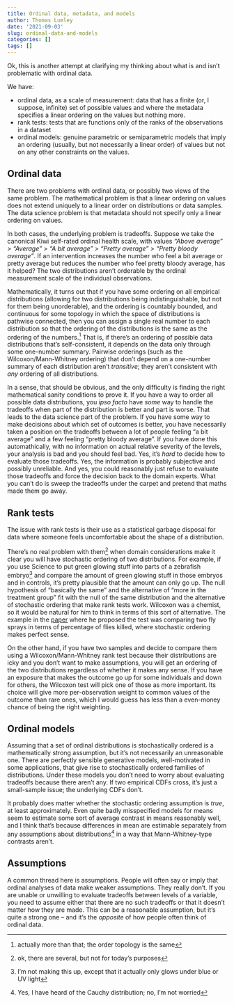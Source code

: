 ```yaml
---
title: Ordinal data, metadata, and models
author: Thomas Lumley
date: '2021-09-03'
slug: ordinal-data-and-models
categories: []
tags: []
---
```


Ok, this is another attempt at clarifying my thinking about what is and isn't problematic with ordinal data. 

We have:

- ordinal data, as a scale of measurement: data that has a finite (or, I suppose,  infinite) set of possible values and where the metadata specifies a linear ordering on the values but nothing more.
- rank tests: tests that are functions only of the ranks of the observations in a dataset
- ordinal models: genuine parametric or semiparametric models that imply an ordering (usually, but not necessarily a linear order) of values but not on any other constraints on the values.

## Ordinal data

There are two problems with ordinal data, or possibly two views of the same problem.  The mathematical problem is that a linear ordering on values does not extend uniquely to a linear order on distributions or data samples. The data science problem is that metadata should not specify only a linear ordering on values. 

In both cases, the underlying problem is tradeoffs. Suppose we take the canonical Kiwi self-rated ordinal health scale, with values *"Above average" > "Average" > "A bit average" > "Pretty average" > "Pretty bloody average"*. If an intervention increases the number who feel a bit average or pretty average but reduces the number who feel pretty bloody average, has it helped?  The two distributions aren't orderable by the ordinal measurement scale of the individual observations. 

Mathematically, it turns out that if you have some ordering on all empirical distributions (allowing for two distributions being indistinguishable, but not for them being unorderable), and the ordering is countably bounded, and continuous for some topology in which the space of distributions is pathwise connected, then you can assign a single real number to each distribution so that the ordering of the distributions is the same as the ordering of the numbers.^[actually more than that; the order topology is the same] That is, if there's an ordering of possible data distributions that's self-consistent, it depends on the data only through some one-number summary. Pairwise orderings (such as the Wilcoxon/Mann-Whitney ordering) that don't depend on a one-number summary of each distribution aren't *transitive*; they aren't consistent with *any* ordering of all distributions.

In a sense, that should be obvious, and the only difficulty is finding the right mathematical sanity conditions to prove it. If you have a way to order all possible data distributions, you *ipso facto* have *some* way to handle the tradeoffs when part of the  distribution is better and part is worse. That leads to the data science part of the problem.  If you have some way to make decisions about which set of outcomes is better, you have necessarily taken a position on the tradeoffs between a lot of people feeling "a bit average" and a few feeling "pretty bloody average". If you have done this automathically, with no information on actual relative severity of the levels, your analysis is bad and you should feel bad. Yes, it's *hard* to decide how to evaluate those tradeoffs. Yes, the information is probably subjective and possibly unreliable. And yes, you could reasonably just refuse to evaluate those tradeoffs and force the decision back to the domain experts. What you can't do is sweep the tradeoffs under the carpet and pretend that maths made them go away. 

## Rank tests

The issue with rank tests is their use as a statistical garbage disposal for data where someone feels uncomfortable about the shape of a distribution. 

There's no real problem with them^[ok, there are several, but not for today's purposes] when domain considerations make it clear you will have stochastic ordering of two distributions.  For example, if you use Science to put green glowing stuff into parts of a zebrafish embryo^[I'm not making this up, except that it actually only glows under blue or UV light] and compare the amount of green glowing stuff in those embryos and in controls, it's pretty plausible that the amount can only go up. The null hypothesis of "basically the same" and the alternative of "more in the treatment group" fit with the null of the same distribution and the alternative of stochastic ordering that make rank tests work. Wilcoxon was a chemist, so it would be natural for him to think in terms of this sort of alternative. The example in the [paper](https://www.jstor.org/stable/3001968) where he proposed the test was comparing two fly sprays in terms of percentage of flies killed, where stochastic ordering makes perfect sense. 

On the other hand, if you have two samples and decide to compare them using a Wilcoxon/Mann-Whitney rank test because their distributions are icky and you don't want to make assumptions, you will get an ordering of the two distributions regardless of whether it makes any sense. If you have an exposure that makes the outcome go up for some individuals and down for others, the Wilcoxon test will pick one of those as more important. Its choice will give more per-observation weight to common values of the outcome than rare ones, which I would guess has less than a even-money chance of being the right weighting.

## Ordinal models

Assuming that a set of ordinal distributions is stochastically ordered is a mathematically strong assumption, but it's not necessarily an unreasonable one.  There are perfectly sensible generative models, well-motivated in some applications, that give rise to stochastically ordered families of distributions. Under these models you don't need to worry about evaluating tradeoffs because there aren't any.  If two empirical CDFs cross, it's just a small-sample issue; the underlying CDFs don't. 

It probably does matter whether the stochastic ordering assumption is *true*, at least approximately. Even quite badly misspecified models for means seem to estimate some sort of average contrast in means reasonably well, and I think that's because differences in mean are estimable separately from any assumptions about distributions^[Yes, I have heard of the Cauchy distribution; no, I'm not worried] in a way that Mann-Whitney-type contrasts aren't.

## Assumptions

A common thread here is assumptions. People will often say or imply that ordinal analyses of data make weaker assumptions. They really don't. If you are unable or unwilling to evaluate tradeoffs between levels of a variable, you need to assume either that there are no such tradeoffs or that it doesn't matter how they are made. This can be a reasonable assumption, but it's quite a strong one -- and it's the *opposite* of how people often think of ordinal data. 
